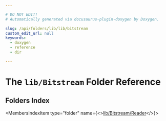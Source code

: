 ```yaml
---

# DO NOT EDIT!
# Automatically generated via docusaurus-plugin-doxygen by Doxygen.

slug: /api/folders/lib/lib/bitstream
custom_edit_url: null
keywords:
  - doxygen
  - reference
  - dir

---
```





# The `lib/Bitstream` Folder Reference

<DoxygenPage pluginConfig={pluginConfig}>



## Folders Index

<MembersIndex>

<MembersIndexItem
  type="folder"
  name={<><a href="/docs/api/folders/lib/lib/bitstream/lib/bitstream/reader">lib/Bitstream/Reader</a></>}>
</MembersIndexItem>

</MembersIndex>


</DoxygenPage>
